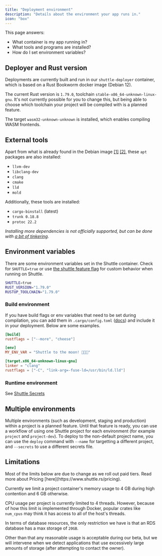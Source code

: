 ```yaml
---
title: "Deployment environment"
description: "Details about the environment your app runs in."
icon: "box"
---
```


This page answers:

- What container is my app running in?
- What tools and programs are installed?
- How do I set environment variables?

## Deployer and Rust version

Deployments are currently built and run in our `shuttle-deployer` container, which is based on a Rust Bookworm docker image (Debian 12).

The current Rust version is `1.79.0`, toolchain `stable-x86_64-unknown-linux-gnu`.
It's not currently possible for you to change this, but being able to choose which toolchain your project will be compiled with is a planned feature.

The target `wasm32-unknown-unknown` is installed, which enables compiling WASM frontends.

## External tools

Apart from what is already found in the Debian image [[1]](https://github.com/debuerreotype/docker-debian-artifacts/blob/bfa3d175e4153a23ffb4cf1b573d72408333b4e2/bookworm/rootfs.manifest) [[2]](https://github.com/docker-library/buildpack-deps/blob/fdfe65ea0743aa735b4a5f27cac8e281e43508f5/debian/bookworm/Dockerfile), these `apt` packages are also installed:

- `llvm-dev`
- `libclang-dev`
- `clang`
- `cmake`
- `lld`
- `mold`

Additionally, these tools are installed:

- `cargo-binstall` (latest)
- `trunk 0.18.8`
- `protoc 22.2`

*Installing more dependencies is not officially supported, but can be done with [a bit of tinkering](https://github.com/shuttle-hq/shuttle/issues/703#issuecomment-1515606621).*

## Environment variables

There are some environment variables set in the Shuttle container.
Check for `SHUTTLE=true` or use [the shuttle feature flag](./project-structure#cargo-feature-flags) for custom behavior when running on Shuttle.

```bash
SHUTTLE=true
RUST_VERSION="1.79.0"
RUSTUP_TOOLCHAIN="1.79.0"
```

### Build environment

If you have build flags or env variables that need to be set during compilation, you can add them in `.cargo/config.toml` ([docs](https://doc.rust-lang.org/cargo/reference/config.html)) and include it in your deployment. Below are some examples.

```toml .cargo/config.toml
[build]
rustflags = ["--more", "cheese"]

[env]
MY_ENV_VAR = "Shuttle to the moon! 🚀🚀🚀"

[target.x86_64-unknown-linux-gnu]
linker = "clang"
rustflags = ["-C", "link-arg=-fuse-ld=/usr/bin/ld.lld"]
```

### Runtime environment

See [Shuttle Secrets](/resources/shuttle-secrets)

## Multiple environments

Multiple environments (such as development, staging and production) within a project is a planned feature.
Until that feature is ready, you can use a workflow of using one Shuttle project for each environment (for example `project` and `project-dev`).
To deploy to the non-default project name, you can use the `deploy` command with `--name` for targetting a different project, and `--secrets` to use a different secrets file.

## Limitations

<Warning>
  Most of the limits below are due to change as we roll out paid tiers. Read more about Pricing [here](https://www.shuttle.rs/pricing).
</Warning>

Currently we limit a project container's memory usage to 4 GB during high contention and 6 GB otherwise.

CPU usage per project is currently limited to 4 threads. However, because of how this limit is implemented through Docker, popular crates like `num_cpus` may think it has access to all of the host's threads.

In terms of database resources, the only restriction we have is that an RDS database has a max storage of `20GB`.

Other than that any reasonable usage is acceptable during our beta, but we will intervene when we detect applications that use excessively large amounts of storage (after attempting to contact the owner).
